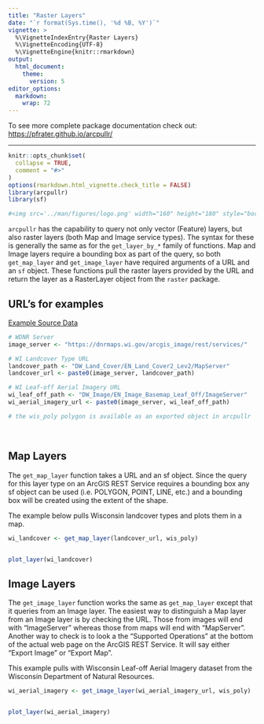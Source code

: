 ---
title: "Raster Layers"
date: "`r format(Sys.time(), '%d %B, %Y')`"
vignette: > 
  %\VignetteIndexEntry{Raster Layers}
  %\VignetteEncoding{UTF-8}
  %\VignetteEngine{knitr::rmarkdown}
output:
  html_document:
    theme:
      version: 5
editor_options: 
  markdown: 
    wrap: 72
---
To see more complete package documentation check out:
<a href="https://pfrater.github.io/arcpullr/">
https://pfrater.github.io/arcpullr/</a>
<hr>
```{r, include = FALSE}
knitr::opts_chunk$set(
  collapse = TRUE,
  comment = "#>"
)
options(rmarkdown.html_vignette.check_title = FALSE)
library(arcpullr)
library(sf)
```

```{r, echo = FALSE}
#<img src='../man/figures/logo.png' width="160" height="180" style="border: none; float: right"/>
```



`arcpullr` has the capability to query not only vector (Feature) layers, but 
also raster layers (both Map and Image service types). The syntax for these is 
generally the same as for the `get_layer_by_*` family of functions. Map and
Image layers require a bounding box as part of the query, so both 
`get_map_layer` and `get_image_layer` have required arguments of a URL and an 
`sf` object. These functions pull the raster layers provided by the URL and return the layer as a RasterLayer object from the `raster` package.

## URL's for examples 
<a class="btn btn-primary" data-bs-toggle="collapse"href="#collapseExample" role="button" aria-expanded="false" aria-controls="collapseExample">
Example Source Data
</a>
<div class="collapse" id="collapseExample">
  <div class="card card-body"> 
```{r}
# WDNR Server
image_server <- "https://dnrmaps.wi.gov/arcgis_image/rest/services/"

# WI Landcover Type URL
landcover_path <- "DW_Land_Cover/EN_Land_Cover2_Lev2/MapServer"
landcover_url <- paste0(image_server, landcover_path)

# WI Leaf-off Aerial Imagery URL
wi_leaf_off_path <- "DW_Image/EN_Image_Basemap_Leaf_Off/ImageServer"
wi_aerial_imagery_url <- paste0(image_server, wi_leaf_off_path)

# the wis_poly polygon is available as an exported object in arcpullr
```
</div>
</div>
<br>

## Map Layers

The `get_map_layer` function takes a URL and an sf object. Since the query for
this layer type on an ArcGIS REST Service requires a bounding box any sf object
can be used (i.e. POLYGON, POINT, LINE, etc.) and a bounding box will be created 
using the extent of the shape.

The example below pulls Wisconsin landcover types and plots them in a map.

```{r map_layer, eval = FALSE, echo = FALSE}
wi_landcover <- get_map_layer(landcover_url, wis_poly)
```

```{r show_map_plotting, ref.label=c('map_layer', 'plot_map_layer'), eval = FALSE}
```

```{r plot_map_layer, fig.height = 7, fig.width = 7, echo = FALSE}
plot_layer(wi_landcover)
```

## Image Layers


The `get_image_layer` function works the same as `get_map_layer` except that it 
queries from an Image layer. The easiest way to distinguish a Map layer from an 
Image layer is by checking the URL. Those from images will end with 
"ImageServer" whereas those from maps will end with "MapServer". Another way to 
check is to look a the "Supported Operations" at the bottom of the actual web
page on the ArcGIS REST Service. It will say either "Export Image" or 
"Export Map".

This example pulls with Wisconsin Leaf-off Aerial Imagery dataset from the
Wisconsin Department of Natural Resources.

```{r, image_layer, eval = FALSE, echo = FALSE}
wi_aerial_imagery <- get_image_layer(wi_aerial_imagery_url, wis_poly)
```

```{r show_map_plotting, ref.label=c("image_layer", "plot_image_layer"), eval = FALSE}
```

```{r, plot_image_layer, fig.height = 5, fig.width = 5, echo = FALSE}
plot_layer(wi_aerial_imagery)
```
